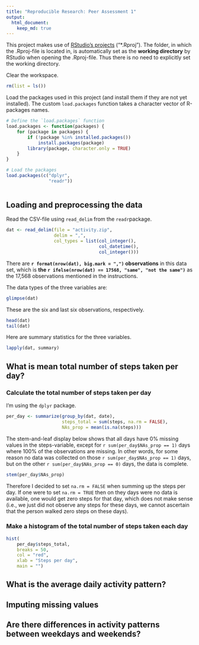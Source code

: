```yaml
---
title: "Reproducible Research: Peer Assessment 1"
output: 
  html_document:
    keep_md: true
---
```



This project makes use of [RStudio's projects][Rproj] ("*.Rproj").
The folder, in which the .Rproj-file is located in,
is automatically set as the **working directory** by RStudio
when opening the .Rproj-file.
Thus there is no need to explicitly set the working directory.

Clear the workspace.
```r
rm(list = ls())
```

Load the packages used in this project (and install them if they are not yet installed).
The custom `load.packages` function takes a character vector of R-packages names.

```r
# Define the `load.packages` function
load.packages <- function(packages) {
    for (package in packages) {
        if (!package %in% installed.packages())
            install.packages(package)
        library(package, character.only = TRUE)
    }
}

# Load the packages
load.packages(c("dplyr",
                "readr"))
                
```


## Loading and preprocessing the data

Read the CSV-file using `read_delim` from the `readr`package.

```r
dat <- read_delim(file = "activity.zip", 
                  delim = ",",
                  col_types = list(col_integer(),
                                   col_datetime(),
                                   col_integer()))
```

There are **`r format(nrow(dat), big.mark = ",")` observations** 
in this data set, which is **the 
`r ifelse(nrow(dat) == 17568, "same", "not the same")`**
as the 17,568 observations mentioned in the instructions.

The data types of the three variables are:

```r
glimpse(dat)
```

These are the six and last six observations, respectively.

```r
head(dat)
tail(dat)
```

Here are summary statistics for the three variables.

```r
lapply(dat, summary)
```



## What is mean total number of steps taken per day?


### Calculate the total number of steps taken per day

I'm using the `dplyr` package.

```r
per_day <- summarize(group_by(dat, date),
                     steps_total = sum(steps, na.rm = FALSE),
                     NAs_prop = mean(is.na(steps)))
```

The stem-and-leaf display below shows that all days have 0% missing values in 
the steps-variable, except for `r sum(per_day$NAs_prop == 1)` days where 
100% of the observations are missing.
In other words, for some reason no data was collected on those 
`r sum(per_day$NAs_prop == 1)` days, but on the other 
`r sum(per_day$NAs_prop == 0)` days, the data is complete.

```r
stem(per_day$NAs_prop)
```

Therefore I decided to set `na.rm = FALSE` when summing up the steps per day.
If one were to set `na.rm = TRUE` then on they days were no data is available,
one would get zero steps for that day, which does not make sense 
(i.e., we just did not observe any steps for these days, 
we cannot ascertain that the person walked zero steps on these days).


### Make a histogram of the total number of steps taken each day

```r
hist(
    per_day$steps_total, 
    breaks = 50, 
    col = "red",
    xlab = "Steps per day",
    main = "")
```



## What is the average daily activity pattern?



## Imputing missing values



## Are there differences in activity patterns between weekdays and weekends?




[Rproj]: https://support.rstudio.com/hc/en-us/articles/200526207-Using-Projects

